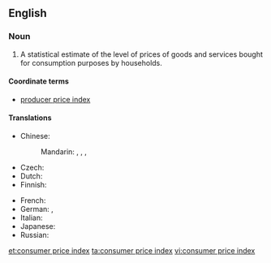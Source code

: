 ==English==
{{wikipedia}}

===Noun===
{{en-noun|head=[[consumer]] [[price]] [[index]]|-}}

# {{context|economics|lang=en}} A statistical estimate of the level of prices of goods and services bought for consumption purposes by households.

====Coordinate terms====
* {{sense|statistical estimate}} [[producer price index]]

====Translations====
{{trans-top|statistical estimate of the level of prices}}
* Chinese:
*: Mandarin: {{t|cmn|消費者物價指數|sc=Hani}}, {{t|cmn|消费者物价指数|tr=xiāofèizhě wùjià zhǐshù|sc=Hani}}, {{t|cmn|消費價格指數|sc=Hani}}, {{t|cmn|消费价格指数|tr=xiāofèi jiàgé zhǐshù|sc=Hani}}
* Czech: {{t-|cs|index spotřebitelských cen|m}}
* Dutch: {{t+|nl|consumentenprijsindex|m}}
* Finnish: {{t-|fi|kuluttajahintaindeksi}}
{{trans-mid}}
* French: {{t-|fr|indice des prix à la consommation|m}}
* German: {{t-|de|Lebenshaltungskostenindex|m}},  {{t-|de|Verbraucherpreisindex|m}}
* Italian: {{t-|it|indice prezzi al consumo}}
* Japanese: {{t-|ja|消費者物価指数|tr=しょうひしゃぶっかしすう, shōhisha bukka shisū}}
* Russian: {{t-|ru|индекс потребительских цен|m|tr=índeks potrebítel'skix cen}}
{{trans-bottom}}

[[et:consumer price index]]
[[ta:consumer price index]]
[[vi:consumer price index]]